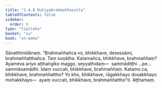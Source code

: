 ```yaml
---
title: "1.4.8 Dutiyabrahmaññasutta"
tableOfContents: false
sidebar:
  order: 9
type: "tipitaka"
basket: "su"
book: "sn-maha"
---
```



<DynamicBreadcrumb />

<Division number="38" book="sn-maha">

<Paragraph number="137" book="sn-maha">
Sāvatthinidānaṃ. “Brahmaññañca vo, bhikkhave, desessāmi, brahmaññatthañca. Taṃ suṇātha. Katamañca, bhikkhave, brahmaññaṃ? Ayameva ariyo aṭṭhaṅgiko maggo, seyyathidaṃ—  sammādiṭṭhi …pe…  sammāsamādhi. Idaṃ vuccati, bhikkhave, brahmaññaṃ. Katamo ca, bhikkhave, brahmaññattho? Yo kho, bhikkhave, rāgakkhayo dosakkhayo mohakkhayo—  ayaṃ vuccati, bhikkhave, brahmaññattho”ti.

</Paragraph>
</Division>

<Paragraph number="138" type="center" book="sn-maha">
Aṭṭhamaṃ.
</Paragraph>